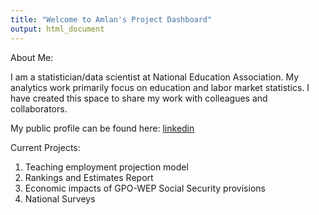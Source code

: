 ```yaml
---
title: "Welcome to Amlan's Project Dashboard"
output: html_document
---
```


About Me:

I am a statistician/data scientist at National Education Association. My analytics work primarily focus on education and labor market statistics. I have created this space to share my work with colleagues and collaborators.   

My public profile can be found here: [linkedin](https://www.linkedin.com/in/amlanbanerjee)

Current Projects:

1. Teaching employment projection model
2. Rankings and Estimates Report
3. Economic impacts of GPO-WEP Social Security provisions
4. National Surveys 
